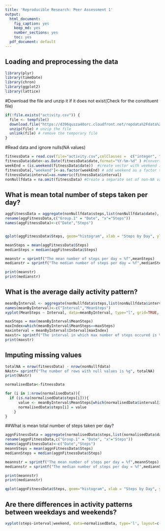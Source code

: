 ```yaml
---
title: 'Reproducible Research: Peer Assessment 1'
output:
  html_document:
    fig_caption: yes
    keep_md: yes
    number_sections: yes
    toc: yes
  pdf_document: default
---
```



## Loading and preprocessing the data
```r
library(plyr)
library(timeDate)
library(chron)
library(ggplot2)
library(lattice)
```
#Download the file and unzip it if it does not exist(Check for the constituent file)
```r
if(!file.exists("activity.csv")) {
  file <- tempfile()
  download.file("https://d396qusza40orc.cloudfront.net/repdata%2Fdata%2Factivity.zip",file)
  unzip(file) # unzip the file
  unlink(file) # remove the temporary file
}
```

#Read data and ignore nulls(NA values)
```r
fitnessData = read.csv(file="activity.csv",colClasses =  c("integer", "character", "character"))
fitnessData$date<-as.Date(fitnessData$date,format="%Y-%m-%d" ) #Convert dates from string to date
weekEnd = (is.weekend(fitnessData$date))  #create vector with weekend indicator
fitnessData[,"weekend"]<-as.factor(weekEnd) # add weekend as a factor to original data
fitnessData$interval=as.numeric(fitnessData$interval)
nonNullfdata = na.omit(fitnessData) #Create a separate set of non-NA values
```
## What is mean total number of steps taken per day?
```r
aggFitnessData = aggregate(nonNullfdata$steps,list(nonNullfdata$date), sum)
rename(aggFitnessData,c("Group.1" = "Date", "x"="Steps"))
names(aggFitnessData)<-c("Date","Steps")


qplot(aggFitnessData$Steps, geom="histogram", xlab = "Steps by Day", ylab = "Frequency",col=I("black"),fill=I("blue"),bins=50)

meanSteps = mean(aggFitnessData$Steps)
medianSteps = median(aggFitnessData$Steps)

meanstr = sprintf("The mean number of steps per day = %f",meanSteps)
medianstr = sprintf("The median number of steps per day = %f",medianSteps)

print(meanstr)
print(medianstr)
```
## What is the average daily activity pattern?
```r
meanByInterval <- aggregate(nonNullfdata$steps,list(nonNullfdata$interval), mean) 
names(meanByInterval)<-c("Interval","MeanSteps")
xyplot(MeanSteps ~ Interval, data=meanByInterval, type="l", grid=TRUE, ylab="Number of steps", xlab="5-minute interval", main="Average steps by 5-minutes intervals")

maxSteps = max(meanByInterval$MeanSteps)
maxIndex=which(meanByInterval$MeanSteps==maxSteps)
maxinterval = meanByInterval$Interval[maxIndex]
maxstr= sprintf("The interval in which max number of steps occured is %g", maxinterval)
print(maxstr)
```


## Imputing missing values
```r
totalNA = nrow(fitnessData) - nrow(nonNullfdata)
NAstr= sprintf("The number of rows with null values is %g", totalNA)
print(NAstr)

normalisedData<-fitnessData

for (i in 1:nrow(normalisedData)){
  if (is.na(normalisedData$steps[i])){
      value <- meanByInterval$MeanSteps[which(normalisedData$interval[i] == meanByInterval$Interval)]
      normalisedData$steps[i] = value
    }
}
```
##What is mean total number of steps taken per day?
```r
aggnFitnessData = aggregate(normalisedData$steps,list(normalisedData$date), sum)
rename(aggnFitnessData,c("Group.1" = "Date", "x"="Steps"))
names(aggnFitnessData)<-c("Date","Steps")
meannSteps = mean(aggnFitnessData$Steps)
mediannSteps = median(aggnFitnessData$Steps)

meannstr = sprintf("The mean number of steps per day = %f",meannSteps)
mediannstr = sprintf("The median number of steps per day = %f",mediannSteps)

print(meannstr)
print(mediannstr)

qplot(aggnFitnessData$Steps, geom="histogram", xlab = "Steps by Day", ylab = "Frequency",col=I("black"),fill=I("blue"),bins=50)
```
## Are there differences in activity patterns between weekdays and weekends?
```r
xyplot(steps~interval|weekend, data=normalisedData, type='l', layout=c(1, 2))
```



